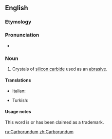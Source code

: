 ==English==

===Etymology===
{{blend|carbon|corundum}}

===Pronunciation===
* {{IPA|/kɑɹbəˈɹʌndəm/|lang=en}}

===Noun===
{{wikipedia}}
{{en-proper noun|-}}

# Crystals of [[silicon carbide]] used as an [[abrasive]].

====Translations====
{{trans-top|crystals of silicon carbide used as an abrasive}}
* Italian: {{t-|it|carborundo}}
{{trans-mid}}
* Turkish: {{t-|tr|Karburundum}}
{{trans-bottom}}

====Usage notes====
This word is or has been claimed as a trademark.

[[ru:Carborundum]]
[[zh:Carborundum]]